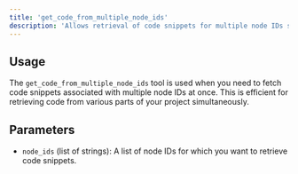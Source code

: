 ```yaml
---
title: 'get_code_from_multiple_node_ids'
description: 'Allows retrieval of code snippets for multiple node IDs simultaneously.'
---
```


## Usage

The `get_code_from_multiple_node_ids` tool is used when you need to fetch code snippets associated with multiple node IDs at once. This is efficient for retrieving code from various parts of your project simultaneously.

## Parameters

- `node_ids` (list of strings): A list of node IDs for which you want to retrieve code snippets.

